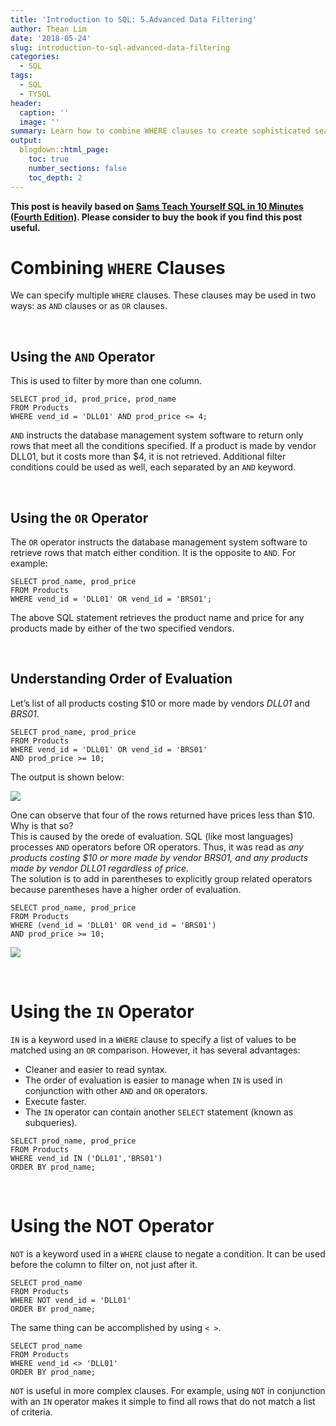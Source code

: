 ```yaml
---
title: 'Introduction to SQL: 5.Advanced Data Filtering'
author: Thean Lim
date: '2018-05-24'
slug: introduction-to-sql-advanced-data-filtering
categories:
  - SQL
tags:
  - SQL
  - TYSQL
header:
  caption: ''
  image: ''
summary: Learn how to combine WHERE clauses to create sophisticated search conditions. Also learn how to use the NOT and IN operators.
output:
  blogdown::html_page:
    toc: true
    number_sections: false
    toc_depth: 2
---
```


**This post is heavily based on [Sams Teach Yourself SQL in 10 Minutes (Fourth Edition)](https://www.amazon.com/SQL-Minutes-Sams-Teach-Yourself/dp/0672336073). Please consider to buy the book if you find this post useful.** 

# Combining `WHERE` Clauses

We can specify multiple `WHERE` clauses. These clauses may be used in two ways: as `AND` clauses or as `OR` clauses.  

<br> 

## Using the `AND` Operator

This is used to filter by more than one column.  

```
SELECT prod_id, prod_price, prod_name
FROM Products
WHERE vend_id = 'DLL01' AND prod_price <= 4;
```
`AND` instructs the database management system software to return only rows that meet all the conditions specified. If a product is made by vendor DLL01, but it costs more than $4, it is not retrieved. Additional filter conditions could be used as well, each separated by an `AND` keyword.  

<br> 

## Using the `OR` Operator

The `OR` operator instructs the database management system software to retrieve rows that match either condition. It is the opposite to `AND`. For example:  

```
SELECT prod_name, prod_price
FROM Products
WHERE vend_id = 'DLL01' OR vend_id = 'BRS01';
```
The above SQL statement retrieves the product name and price for any products made by either of the two specified vendors.  

<br>

## Understanding Order of Evaluation

Let's list of all products costing $10 or more made by vendors *DLL01* and *BRS01*.  

```
SELECT prod_name, prod_price
FROM Products
WHERE vend_id = 'DLL01' OR vend_id = 'BRS01'
AND prod_price >= 10;
```
The output is shown below:  

![](/img/tysql/05.Adv_Filter/eval_order_1.jpg) 

One can observe that four of the rows returned have prices less than $10. Why is that so?  
This is caused by the orede of evaluation. SQL (like most languages) processes `AND` operators before OR operators. Thus, it was read as *any products costing $10 or more made by vendor BRS01, and any products made by vendor DLL01 regardless of price.*  
The solution is to add in parentheses to explicitly group related operators because parentheses have a higher order of evaluation.  

```
SELECT prod_name, prod_price
FROM Products
WHERE (vend_id = 'DLL01' OR vend_id = 'BRS01')
AND prod_price >= 10;
```

![](/img/tysql/05.Adv_Filter/eval_order_2.jpg) 

<br>

# Using the `IN` Operator 

`IN` is a keyword used in a `WHERE` clause to specify a list of values to be matched using an `OR` comparison. However, it has several advantages:  

- Cleaner and easier to read syntax.
- The order of evaluation is easier to manage when `IN` is used in conjunction with other `AND` and `OR` operators.
- Execute faster.
- The `IN` operator can contain another `SELECT` statement (known as subqueries).  

```
SELECT prod_name, prod_price
FROM Products
WHERE vend_id IN ('DLL01','BRS01')
ORDER BY prod_name;
```

<br>

# Using the NOT Operator  

`NOT` is a keyword used in a `WHERE` clause to negate a condition. It can be used before the column to filter on, not just after it.  

```
SELECT prod_name
FROM Products
WHERE NOT vend_id = 'DLL01'
ORDER BY prod_name;
```

The same thing can be accomplished by using `< >`.  

```
SELECT prod_name
FROM Products
WHERE vend_id <> 'DLL01'
ORDER BY prod_name;
```
`NOT` is useful in more complex clauses. For example, using `NOT` in conjunction with an `IN` operator makes it simple to find all rows that do not match a list of criteria.  



